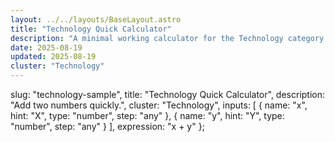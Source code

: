 ```yaml
---
layout: ../../layouts/BaseLayout.astro
title: "Technology Quick Calculator"
description: "A minimal working calculator for the Technology category."
date: 2025-08-19
updated: 2025-08-19
cluster: "Technology"
---
```



  slug: "technology-sample",
  title: "Technology Quick Calculator",
  description: "Add two numbers quickly.",
  cluster: "Technology",
  inputs: [
    { name: "x", hint: "X", type: "number", step: "any" },
    { name: "y", hint: "Y", type: "number", step: "any" }
  ],
  expression: "x + y"
};

<Calculator schema={schema} />
